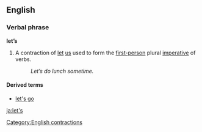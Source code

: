 ==English==
===Verbal phrase===
'''let’s'''

#A contraction of [[let]] [[us]] used to form the [[first-person]] plural [[imperative]] of verbs.
#:''Let’s do lunch sometime.''

====Derived terms====
*[[let's go]]

[[Category:English contractions]]
[[ja:let's]]